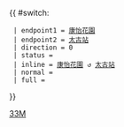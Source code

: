 {{ #switch: {{{format|}}}
  | endpoint1 = [[康怡花園]]
  | endpoint2 = [[太古站]]
  | direction = 0
  | status = 
  | inline = [[康怡花園]] ↺ [[太古站]]
  | normal =
  | full =
}}<noinclude>[[Category:港島專線小巴路線模板|33M]]</noinclude>